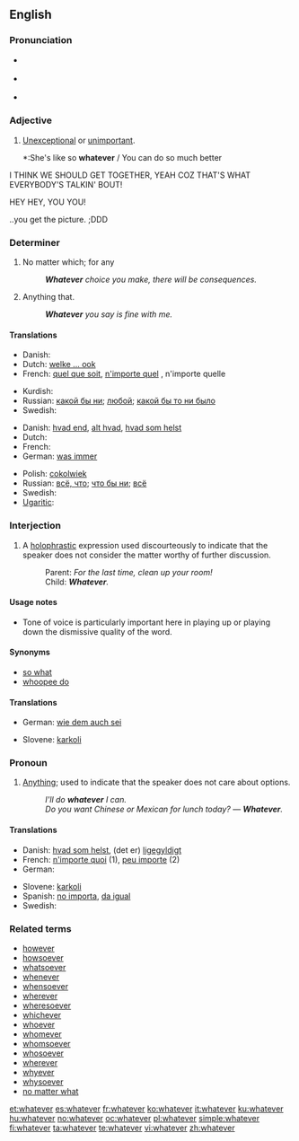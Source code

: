 ==English==

{{rank|George|influence|March|668|whatever|reach|secret|showed}}

===Pronunciation===
*{{a|RP}} {{IPA|/ʍɒtˈɛvə/}}
*{{a|GenAm}} {{IPA|/ʍɑtˈɛvɚ/}}
*{{audio|en-us-whatever.ogg|Audio (US)}}
*:{{rhymes|ɛvə(r)}}

===Adjective===
{{en-adj}}

# [[unexceptional|Unexceptional]] or [[unimportant]].
#*:She's like so '''whatever'''&nbsp;/ You can do so much better

I THINK WE SHOULD GET TOGETHER, YEAH
COZ THAT'S WHAT EVERYBODY'S TALKIN' BOUT!

HEY HEY, YOU YOU!

..you get the picture. ;DDD

===Determiner===
{{en-det}}

# No matter which; for any
#: '''''Whatever''' choice you make, there will be consequences.''
# {{context|relative}} Anything that.
#: '''''Whatever''' you say is fine with me.''

====Translations====
{{trans-top|no matter which; for any}}
* Danish: {{t+|da|uanset}}
* Dutch: [[welke ... ook]]
* French: [[quel que soit]], [[n'importe quel]] {{m}}, n'importe quelle {{f}}
{{trans-mid}}
* Kurdish: {{KUchar|[[هه‌رچی]]}}
* Russian: [[какой бы ни]]; [[любой]]; [[какой бы то ни было]]
* Swedish: {{t-|sv|vad som helst}}
{{trans-bottom}}

{{trans-top|anything}}
* Danish: [[hvad end]], [[alt hvad]], [[hvad som helst]]
* Dutch: {{t-|nl|maakt niet uit}}
* French: {{t+|fr|quoi que}}
* German: [[was immer]]
{{trans-mid}}
* Polish: [[cokolwiek]]
* Russian: [[всё, что]]; [[что бы ни]]; [[всё]]
* Swedish: {{t-|sv|vad som helst}}
* [[Ugaritic]]: {{tø|uga|𐎎𐎐𐎎|tr=mnm|sc=Ugar|xs=Ugaritic}}
{{trans-bottom}}

===Interjection===
{{en-intj}}

# A [[holophrastic]] expression used discourteously to indicate that the speaker does not consider the matter worthy of further discussion.
#:Parent: ''For the last time, clean up your room!''
#:Child: '''''Whatever'''.''

====Usage notes====
*Tone of voice is particularly important here in playing up or playing down the dismissive quality of the word.

====Synonyms====
*[[so what]]
*[[whoopee do]]

====Translations====
{{trans-top|indicating the matter is not worthy of further discussion}}
* German: [[wie dem auch sei]]
{{trans-mid}}
* Slovene: [[karkoli]]
{{trans-bottom}}

===Pronoun===
{{en-pron}}
# [[anything|Anything]]; used to indicate that the speaker does not care about options.
#:''I'll do '''whatever''' I can.''
#:''Do you want Chinese or Mexican for lunch today? &mdash; '''Whatever'''.''

====Translations====
{{trans-top|anything}}
* Danish: [[hvad som helst]], (det er) [[ligegyldigt]]
* French: [[n'importe quoi]] (1), [[peu importe]] (2)
* German: {{t+|de|egal}}
{{trans-mid}}
* Slovene: [[karkoli]]
* Spanish: [[no importa]], [[da igual]]
* Swedish: {{t-|sv|vad som helst}}
{{trans-bottom}}

===Related terms===
*[[however]]
*[[howsoever]]
*[[whatsoever]]
*[[whenever]]
*[[whensoever]]
*[[wherever]]
*[[wheresoever]]
*[[whichever]]
*[[whoever]]
*[[whomever]]
*[[whomsoever]]
*[[whosoever]]
*[[wherever]]
*[[whyever]]
*[[whysoever]]
*[[no matter what]]

[[et:whatever]]
[[es:whatever]]
[[fr:whatever]]
[[ko:whatever]]
[[it:whatever]]
[[ku:whatever]]
[[hu:whatever]]
[[no:whatever]]
[[oc:whatever]]
[[pl:whatever]]
[[simple:whatever]]
[[fi:whatever]]
[[ta:whatever]]
[[te:whatever]]
[[vi:whatever]]
[[zh:whatever]]